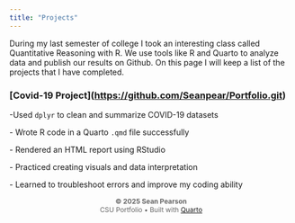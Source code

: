 ```yaml
---
title: "Projects"
---
```


During my last semester of college I took an interesting class called Quantitative Reasoning with R. We use tools like R and Quarto to analyze data and publish our results on Github. On this page I will keep a list of the projects that I have completed.

### \[Covid-19 Project\](<https://github.com/Seanpear/Portfolio.git>)

-Used `dplyr` to clean and summarize COVID-19 datasets

\- Wrote R code in a Quarto `.qmd` file successfully

\- Rendered an HTML report using RStudio

\- Practiced creating visuals and data interpretation

\- Learned to troubleshoot errors and improve my coding ability

```{=html}
<style> .about-footer {   text-align: center;   font-size: 0.85em;   color: #666; } </style>
```

::: about-footer
**© 2025 Sean Pearson**\
CSU Portfolio • Built with [Quarto](https://quarto.org)
:::
